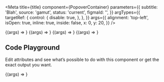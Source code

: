 

<Meta
  title={title}
  component={PopoverContainer}
  parameters={{
    subtitle: 'Blah',
    source: 'gamut',
    status: 'current',
    figmaId: '',
  }}
  argTypes={{
    targetRef: {
      control: {
        disable: true,
      },
    },
  }}
  args={{
    alignment: 'top-left',
    isOpen: true,
    inline: true,
    inside: false,
    x: 0,
    y: 20,
  }}
/>

<Canvas column>
  <Story name="top-right" args={{ alignment: 'top-right' }} height="500px">
    {(args) => <PopoverExample {...args} />}
  </Story>
</Canvas>

<Canvas>
  <Story name="top-left" args={{ alignment: 'top-left' }} height="500px">
    {(args) => <PopoverExample {...args} />}
  </Story>
</Canvas>

<Canvas>
  <Story
    name="bottom-right"
    args={{ alignment: 'bottom-right' }}
    height="500px"
  >
    {(args) => <PopoverExample {...args} />}
  </Story>
</Canvas>

<Canvas>
  <Story name="bottom-left" args={{ alignment: 'bottom-left' }} height="500px">
    {(args) => <PopoverExample {...args} />}
  </Story>
</Canvas>

## Code Playground

Edit attributes and see what’s possible to do with this component or get the exact output you want.

<Canvas>
  <Story name="Playground" height="500px">
    {(args) => <PopoverExample {...args} />}
  </Story>
</Canvas>

<PropsTable story="Playground" />
